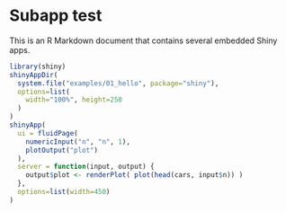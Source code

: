 # Subapp test

This is an R Markdown document that contains several embedded Shiny apps.

```r
library(shiny)
shinyAppDir(
  system.file("examples/01_hello", package="shiny"),
  options=list(
    width="100%", height=250
  )
)
shinyApp(
  ui = fluidPage(
    numericInput("n", "n", 1),
    plotOutput("plot")
  ),
  server = function(input, output) {
    output$plot <- renderPlot( plot(head(cars, input$n)) )
  },
  options=list(width=450)
)
```
